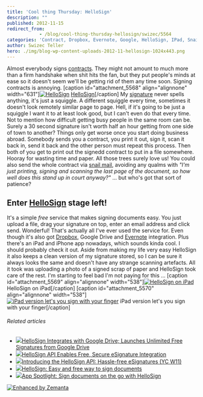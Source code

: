 ```yaml
---
title: 'Cool thing Thursday: HelloSign'
description: ""
published: 2012-11-15
redirect_from: 
            - /blog/cool-thing-thursday-hellosign/swizec/5564
categories: 'Contract, Dropbox, Evernote, Google, HelloSign, IPad, Snail mail, Uncategorized'
author: Swizec Teller
hero: ./img/blog-wp-content-uploads-2012-11-hellosign-1024x443.png
---
```

Almost everybody signs [contracts](http://en.wikipedia.org/wiki/Contract "Contract"). They might not amount to much more than a firm handshake when shit hits the fan, but they put people's minds at ease so it doesn't seem we'll be getting rid of them any time soon. Signing contracts is annoying. \[caption id="attachment_5568" align="alignnone" width="631"][![HelloSign](./img/blog-wp-content-uploads-2012-11-hellosign-1024x443.png "HelloSign")](http://swizec.com/blog/wp-content/uploads/2012/11/hellosign.png) [HelloSign](http://hellosign.com)\[/caption] My [signature](http://en.wikipedia.org/wiki/Signature "Signature") never spells anything, it's just a squiggle. A different squiggle every time, sometimes it doesn't look remotely similar page to page. Hell, if it's going to be just a squiggle I want it to at least look good, but I can't even do that every time. Not to mention how difficult getting busy people in the same room can be. Surely a 30 second signature isn't worth half an hour getting from one side of town to another? Things only get worse once you start doing business abroad. Somebody sends you a contract, you print it out, sign it, scan it back in, send it back and the other person must repeat this process. Then both of you get to print out the signedd contract to put in a file somewhere. Hooray for wasting time and paper. All those trees surely love us! You could also send the whole contract via [snail mail](http://en.wikipedia.org/wiki/Snail_mail "Snail mail"), avoiding any qualms with _"I'm just printing, signing and scanning the last page of the document, so how well does this stand up in court anyway?"_ ... but who's got that sort of patience?

## Enter [HelloSign](http://hellosign.com) stage left!

It's a simple _free_ service that makes signing documents easy. You just upload a file, drag your signature on top, enter an email address and click send. Wonderful! That's actually all I've ever used the service for. Even though it's also got [Dropbox](http://www.dropbox.com "Dropbox"), Google Drive and [Evernote](http://www.evernote.com "Evernote") integration. Plus there's an iPad and iPhone app nowadays, which sounds kinda cool. I should probably check it out. Aside from making my life very easy HelloSign it also keeps a clean version of my signature stored, so I can be sure it always looks the same and doesn't have any strange scanning artefacts. All it took was uploading a photo of a signed scrap of paper and HelloSign took care of the rest. I'm starting to feel bad I'm not paying for this ... \[caption id="attachment_5569" align="alignnone" width="538"][![HelloSign on iPad](http://swizec.com/blog/wp-content/uploads/2012/11/hellosign-ipad.png "HelloSign on iPad")](./img/blog-wp-content-uploads-2012-11-hellosign-ipad.png) HelloSign on iPad\[/caption] \[caption id="attachment_5570" align="alignnone" width="538"][![iPad version let's you sign with your finger](http://swizec.com/blog/wp-content/uploads/2012/11/hellosign-ipad-signing.png "iPad version let's you sign with your finger")](./img/blog-wp-content-uploads-2012-11-hellosign-ipad-signing.png) iPad version let's you sign with your finger\[/caption]

###### Related articles

- [![](http://i.zemanta.com/noimg_97_80_80.jpg)](http://www.prweb.com/releases/prweb2012/10/prweb9926356.htm)[HelloSign Integrates with Google Drive; Launches Unlimited Free Signatures from Google Drive](http://www.prweb.com/releases/prweb2012/10/prweb9926356.htm)
- [![](http://i.zemanta.com/124091072_80_80.jpg)](http://blog.programmableweb.com/2012/11/07/hellosign-api-enables-free-secure-esignature-integration/)[HelloSign API Enables Free, Secure eSignature Integration](http://blog.programmableweb.com/2012/11/07/hellosign-api-enables-free-secure-esignature-integration/)
- [![](http://i.zemanta.com/noimg_0_80_80.jpg)](http://www.hellosign.com/info/api)[Introducing the HelloSign API: Hassle-free eSignatures (YC W11)](http://www.hellosign.com/info/api)
- [![](http://i.zemanta.com/116485195_80_80.jpg)](http://www.techno360.in/hellosign-easy-and-free-way-to-sign-documents/)[HelloSign: Easy and free way to sign documents](http://www.techno360.in/hellosign-easy-and-free-way-to-sign-documents/)
- [![](http://i.zemanta.com/115803205_80_80.jpg)](http://www.macworld.com/article/2010909/app-spotlight-sign-documents-on-the-go-with-hellosign.html)[App Spotlight: Sign documents on the go with HelloSign](http://www.macworld.com/article/2010909/app-spotlight-sign-documents-on-the-go-with-hellosign.html)

[![Enhanced by Zemanta](http://img.zemanta.com/zemified_e.png?x-id=3c65e12d-8eb0-4974-a1bc-015265bc026a)](http://www.zemanta.com/?px "Enhanced by Zemanta")